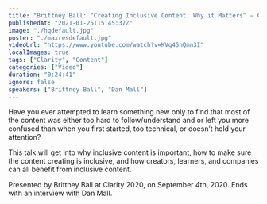 ```yaml
---
title: "Brittney Ball: “Creating Inclusive Content: Why it Matters” — Clarity 2020"
publishedAt: "2021-01-25T15:45:37Z"
image: "./hqdefault.jpg"
poster: "./maxresdefault.jpg"
videoUrl: "https://www.youtube.com/watch?v=KVg45nQmn3I"
localImages: true
tags: ["Clarity", "Content"]
categories: ["Video"]
duration: "0:24:41"
ignore: false
speakers: ["Brittney Ball", "Dan Mall"]
---
```


Have you ever attempted to learn something new only to find that most of the content was either too hard to follow/understand and or left you more confused than when you first started, too technical, or doesn’t hold your attention?

This talk will get into why inclusive content is important, how to make sure the content creating is inclusive, and how creators, learners, and companies can all benefit from inclusive content.

Presented by Brittney Ball at Clarity 2020, on September 4th, 2020. Ends with an interview with Dan Mall.
